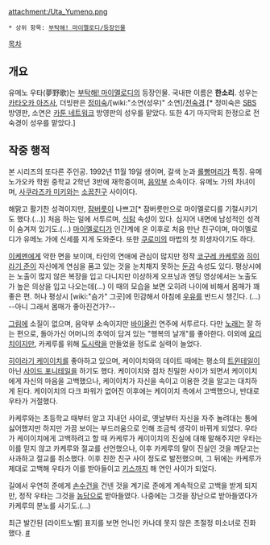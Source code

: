 attachment:/Uta_Yumeno.png

 * 상위 항목: [[부탁해! 마이멜로디/등장인물]]

[[목차]]

== 개요 ==
유메노 우타(夢野歌)는 [[부탁해! 마이멜로디]]의 등장인물. 국내판 이름은 '''한소리'''. 성우는 [[카타오카 아즈사]], 더빙판은 [[정미숙]]/[wiki:"소연(성우)" 소연]/[[전숙경]].[* 정미숙은 [[SBS]] 방영판, 소연은 [[카툰 네트워크]] 방영판의 성우를 맡았다. 또한 4기 마지막회 한정으로 전숙경이 성우를 맡았다.]

== 작중 행적 ==
본 시리즈의 또다른 주인공. 1992년 11월 19일 생이며, 갈색 눈과 [[롤빵머리]]가 특징. 유메노가오카 학원 중학교 2학년 3반에 재학중이며, [[음악]]부 소속이다. 유메노 가의 차녀이며, [[사쿠라즈카 미키]]와는 [[소꿉친구]] 사이이다.

해맑고 활기찬 성격이지만, [[잠버릇]]이 나쁘고[* 잠버릇만으로 마이멜로디를 기절시키기도 했다.(...)] 처음 하는 일에 서투르며, [[식탐]] 속성이 있다. 심지어 내면에 남성적인 성격이 숨겨져 있기도.(...) [[마이멜로디]]가 인간계에 온 이후로 처음 만난 친구이며, 마이멜로디가 유메노 가에 신세를 지게 도와준다. 또한 [[쿠로미]]의 마법의 첫 희생자이기도 하다.

[[이케멘]]에게 약한 면을 보이며, 타인의 연애에 관심이 많지만 정작 [[코구레 카케루]]와 [[히이라기 준]]이 자신에게 연심을 품고 있는 것을 눈치채지 못하는 [[둔감]] 속성도 있다. 평상시에는 노출이 많지 않은 복장을 입고 다니지만 이상하게 오프닝과 엔딩 영상에서는 노출도가 높은 의상을 입고 나오는데(...) 이 때의 모습을 보면 오히려 나이에 비해서 몸매가 꽤 좋은 편. 허나 평상시 [wiki:"슴가" 그곳]에 민감해서 아침에 [[우유]]를 반드시 챙긴다. (...) --아니 그래서 몸매가 좋아진건가?-- 

[[그림]]에 소질이 없으며, 음악부 소속이지만 [[바이올린]] 연주에 서투르다. 다만 [[노래]]는 잘 하는 편으로, 돌아가신 어머니의 추억이 담겨 있는 "행복의 날개"를 좋아한다. 이외에 [[요리치]]이지만, 카케루를 위해 [[도시락]]을 만들었을 정도로 실력이 늘었다.

[[히이라기 케이이치]]를 좋아하고 있으며, 케이이치와의 데이트 때에는 평소의 [[트윈테일]]이 아닌 [[사이드 포니테일]]을 하기도 했다. 케이이치와 점차 친밀한 사이가 되면서 케이이치에게 자신의 마음을 고백했으나, 케이이치가 자신을 속이고 이용한 것을 알고는 대치하게 된다. 케이이치의 다크 파워가 없어진 이후에는 케이이치 측에서 고백했으나, 반대로 우타가 거절했다.

카케루와는 초등학교 때부터 알고 지내던 사이로, 옛날부터 자신을 자주 놀려대는 통에 싫어했지만 하지만 가끔 보이는 부드러움으로 인해 조금씩 생각이 바뀌게 되었다. 우타가 케이이치에게 고백하려고 할 때 카케루가 케이이치의 진실에 대해 말해주지만 우타는 이를 믿지 않고 카케루와 절교를 선언했으나, 이후 카케루의 말이 진실인 것을 깨닫고는 사과하고 절교를 취소했다. 이후 친한 친구 사이 정도로 발전했으며, 그 뒤에는 카케루가 제대로 고백해 우타가 이를 받아들이고 [[키스]]까지 해 연인 사이가 되었다.

길에서 우연히 준에게 [[손수건]]을 건넨 것을 계기로 준에게 계속적으로 고백을 받게 되지만, 정작 우타는 그것을 [[농담]]으로 받아들였다. 나중에는 그것을 장난으로 받아들였다가 카케루의 분노를 사기도.(...)

최근 발간된 [라이트노벨] 표지를 보면 언니인 카나데 못지 않은 초절정 미소녀로 진화했다. [http://www.amazon.co.jp/%E3%81%8A%E3%81%AD%E3%81%8C%E3%81%84%E3%83%9E%E3%82%A4%E3%83%A1%E3%83%AD%E3%83%87%E3%82%A3-%E3%81%B5%E3%81%89~%E3%81%88%E3%81%B0~-%E3%82%B9%E3%83%9E%E3%83%83%E3%82%B7%E3%83%A5%E6%96%87%E5%BA%AB-%E5%B1%B1%E7%94%B0-%E9%9A%86%E5%8F%B8/dp/4569761623/ref=pd_bxgy_b_img_y/378-3606061-2885933 #]
